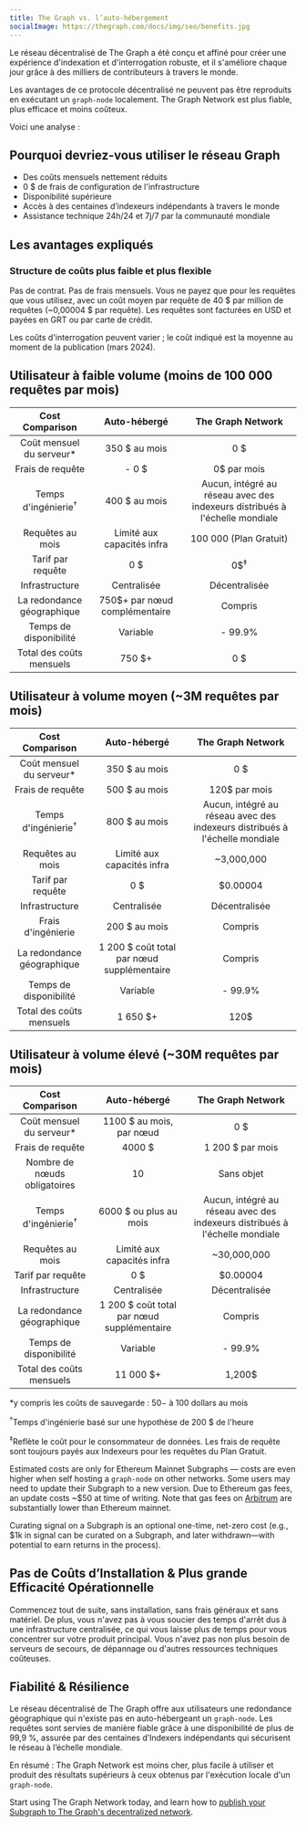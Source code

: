 ```yaml
---
title: The Graph vs. l’auto-hébergement
socialImage: https://thegraph.com/docs/img/seo/benefits.jpg
---
```


Le réseau décentralisé de The Graph a été conçu et affiné pour créer une expérience d'indexation et d'interrogation robuste, et il s'améliore chaque jour grâce à des milliers de contributeurs à travers le monde.

Les avantages de ce protocole décentralisé ne peuvent pas être reproduits en exécutant un `graph-node` localement. The Graph Network est plus fiable, plus efficace et moins coûteux.

Voici une analyse :

## Pourquoi devriez-vous utiliser le réseau Graph

- Des coûts mensuels nettement réduits
- 0 $ de frais de configuration de l'infrastructure
- Disponibilité supérieure
- Accès à des centaines d’indexeurs indépendants à travers le monde
- Assistance technique 24h/24 et 7j/7 par la communauté mondiale

## Les avantages expliqués

### Structure de coûts plus faible et plus flexible

Pas de contrat. Pas de frais mensuels. Vous ne payez que pour les requêtes que vous utilisez, avec un coût moyen par requête de 40 $ par million de requêtes (~0,00004 $ par requête). Les requêtes sont facturées en USD et payées en GRT ou par carte de crédit.

Les coûts d'interrogation peuvent varier ; le coût indiqué est la moyenne au moment de la publication (mars 2024).

## Utilisateur à faible volume (moins de 100 000 requêtes par mois)

|         Cost Comparison        |               Auto-hébergé               |                              The Graph Network                              |
| :----------------------------: | :--------------------------------------: | :-------------------------------------------------------------------------: |
|    Coût mensuel du serveur\*   |               350 $ au mois              |                                     0 $                                     |
|        Frais de requête        |                   - 0 $                  |                                 0$ par mois                                 |
| Temps d'ingénierie<sup>†</sup> |               400 $ au mois              | Aucun, intégré au réseau avec des indexeurs distribués à l'échelle mondiale |
|        Requêtes au mois        |        Limité aux capacités infra        |                            100 000 (Plan Gratuit)                           |
|        Tarif par requête       |                    0 $                   |                                0$<sup>‡</sup>                               |
|         Infrastructure         |                Centralisée               |                                Décentralisée                                |
|   La redondance géographique   |       750$+ par nœud complémentaire      |                                   Compris                                   |
|     Temps de disponibilité     |                 Variable                 |                                   - 99.9%                                   |
|    Total des coûts mensuels    | <span className="highlight-row" />750 $+ |                                     0 $                                     |

## Utilisateur à volume moyen (~3M requêtes par mois)

|         Cost Comparison        |                 Auto-hébergé                |                              The Graph Network                              |
| :----------------------------: | :-----------------------------------------: | :-------------------------------------------------------------------------: |
|    Coût mensuel du serveur\*   |                350 $ au mois                |                                     0 $                                     |
|        Frais de requête        |                500 $ au mois                |                                120$ par mois                                |
| Temps d'ingénierie<sup>†</sup> |                800 $ au mois                | Aucun, intégré au réseau avec des indexeurs distribués à l'échelle mondiale |
|        Requêtes au mois        |          Limité aux capacités infra         |                                  ~3,000,000                                 |
|        Tarif par requête       |                     0 $                     |                                   $0.00004                                  |
|         Infrastructure         |                 Centralisée                 |                                Décentralisée                                |
|       Frais d'ingénierie       |                200 $ au mois                |                                   Compris                                   |
|   La redondance géographique   |  1 200 $ coût total par nœud supplémentaire |                                   Compris                                   |
|     Temps de disponibilité     |                   Variable                  |                                   - 99.9%                                   |
|    Total des coûts mensuels    | <span className="highlight-row" /> 1 650 $+ |                                     120$                                    |

## Utilisateur à volume élevé (~30M requêtes par mois)

|         Cost Comparison        |                 Auto-hébergé                 |                              The Graph Network                              |
| :----------------------------: | :------------------------------------------: | :-------------------------------------------------------------------------: |
|    Coût mensuel du serveur\*   |           1100 $ au mois, par nœud           |                                     0 $                                     |
|        Frais de requête        |                    4000 $                    |                               1 200 $ par mois                              |
|  Nombre de nœuds obligatoires  |                      10                      |                                  Sans objet                                 |
| Temps d'ingénierie<sup>†</sup> |            6000 $ ou plus au mois            | Aucun, intégré au réseau avec des indexeurs distribués à l'échelle mondiale |
|        Requêtes au mois        |          Limité aux capacités infra          |                                 ~30,000,000                                 |
|        Tarif par requête       |                      0 $                     |                                   $0.00004                                  |
|         Infrastructure         |                  Centralisée                 |                                Décentralisée                                |
|   La redondance géographique   |  1 200 $ coût total par nœud supplémentaire  |                                   Compris                                   |
|     Temps de disponibilité     |                   Variable                   |                                   - 99.9%                                   |
|    Total des coûts mensuels    | <span className="highlight-row" /> 11 000 $+ |                                    1,200$                                   |

\*y compris les coûts de sauvegarde : $50-$ à 100 dollars au mois

<sup>†</sup>Temps d'ingénierie basé sur une hypothèse de 200 $ de l'heure

<sup>‡</sup>Reflète le coût pour le consommateur de données. Les frais de requête sont toujours payés aux Indexeurs pour les requêtes du Plan Gratuit.

Estimated costs are only for Ethereum Mainnet Subgraphs — costs are even higher when self hosting a `graph-node` on other networks. Some users may need to update their Subgraph to a new version. Due to Ethereum gas fees, an update costs ~$50 at time of writing. Note that gas fees on [Arbitrum](/archived/arbitrum/arbitrum-faq/) are substantially lower than Ethereum mainnet.

Curating signal on a Subgraph is an optional one-time, net-zero cost (e.g., $1k in signal can be curated on a Subgraph, and later withdrawn—with potential to earn returns in the process).

## Pas de Coûts d’Installation & Plus grande Efficacité Opérationnelle

Commencez tout de suite, sans installation, sans frais généraux et sans matériel. De plus, vous n'avez pas à vous soucier des temps d'arrêt dus à une infrastructure centralisée, ce qui vous laisse plus de temps pour vous concentrer sur votre produit principal. Vous n'avez pas non plus besoin de serveurs de secours, de dépannage ou d'autres ressources techniques coûteuses.

## Fiabilité & Résilience

Le réseau décentralisé de The Graph offre aux utilisateurs une redondance géographique qui n'existe pas en auto-hébergeant un `graph-node`. Les requêtes sont servies de manière fiable grâce à une disponibilité de plus de 99,9 %, assurée par des centaines d’Indexers indépendants qui sécurisent le réseau à l’échelle mondiale.

En résumé : The Graph Network est moins cher, plus facile à utiliser et produit des résultats supérieurs à ceux obtenus par l'exécution locale d'un `graph-node`.

Start using The Graph Network today, and learn how to [publish your Subgraph to The Graph's decentralized network](/subgraphs/quick-start/).
